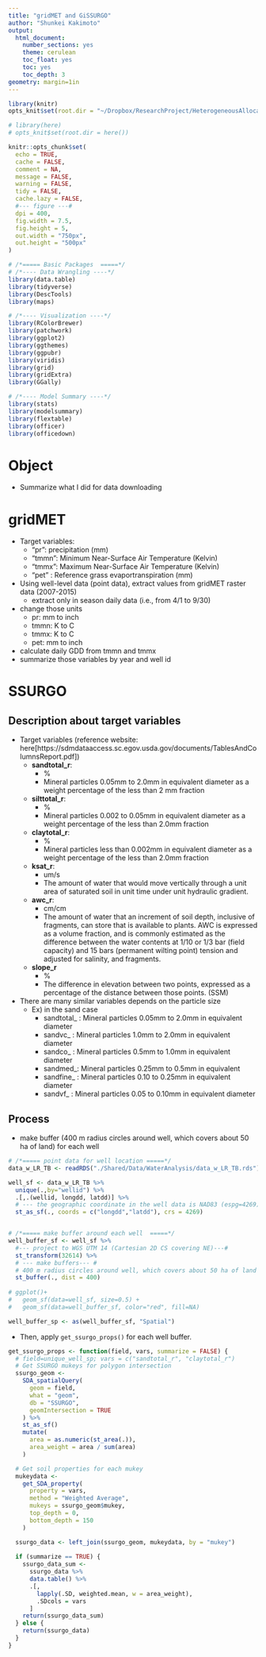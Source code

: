 ```yaml
---
title: "gridMET and GiSSURGO"
author: "Shunkei Kakimoto"
output:
  html_document:
    number_sections: yes
    theme: cerulean
    toc_float: yes
    toc: yes
    toc_depth: 3
geometry: margin=1in
---
```


```r
library(knitr)
opts_knit$set(root.dir = "~/Dropbox/ResearchProject/HeterogeneousAllocation")

# library(here)
# opts_knit$set(root.dir = here())

knitr::opts_chunk$set(
  echo = TRUE,
  cache = FALSE,
  comment = NA,
  message = FALSE,
  warning = FALSE,
  tidy = FALSE,
  cache.lazy = FALSE,
  #--- figure ---#
  dpi = 400,
  fig.width = 7.5,
  fig.height = 5,
  out.width = "750px",
  out.height = "500px"
)

# /*===== Basic Packages  =====*/
# /*---- Data Wrangling ----*/
library(data.table)
library(tidyverse)
library(DescTools)
library(maps)

# /*---- Visualization ----*/
library(RColorBrewer)
library(patchwork)
library(ggplot2)
library(ggthemes)
library(ggpubr)
library(viridis)
library(grid)
library(gridExtra)
library(GGally)

# /*---- Model Summary ----*/
library(stats)
library(modelsummary)
library(flextable)
library(officer)
library(officedown)
```

# Object
+ Summarize what I did for data downloading 


# gridMET

+ Target variables:
	*  "pr":  precipitation (mm)
	*  "tmmn":  Minimum Near-Surface Air Temperature (Kelvin)
	*  "tmmx":  Maximum Near-Surface Air Temperature (Kelvin)
	*  "pet" : Reference grass evaportranspiration (mm)

+ Using well-level data (point data), extract values from gridMET raster data (2007-2015)
  * extract only in season daily data (i.e., from 4/1 to 9/30)
+ change those units
  * pr: mm to inch
  * tmmn: K to C
  * tmmx: K to C
  * pet: mm to inch
+ calculate daily GDD from tmmn and tmmx
+ summarize those variables by year and well id

# SSURGO

## Description about target variables

+ Target variables (reference website: here[https://sdmdataaccess.sc.egov.usda.gov/documents/TablesAndColumnsReport.pdf])
	* **sandtotal_r**: 
		- %
		- Mineral particles 0.05mm to 2.0mm in equivalent diameter as a weight percentage of the less than 2 mm fraction
	* **silttotal_r**: 
		- %
		- Mineral particles 0.002 to 0.05mm in equivalent diameter as a weight percentage of the less than 2.0mm fraction
	* **claytotal_r**: 
		- %
		- Mineral particles less than 0.002mm in equivalent diameter as a weight percentage of the less than 2.0mm fraction
	* **ksat_r**: 
		- um/s
		- The amount of water that would move vertically through a unit area of saturated soil in unit time under unit hydraulic gradient.
	* **awc_r**: 
		- cm/cm
		- The amount of water that an increment of soil depth, inclusive of fragments, can store that is available to plants. AWC is expressed as a volume fraction, and is commonly estimated as the difference between the water contents at 1/10 or 1/3 bar (field capacity) and 15 bars (permanent wilting point) tension and adjusted for salinity, and fragments.
	* **slope_r**
		- %
		- The difference in elevation between two points, expressed as a percentage of the distance between those points. (SSM) 

+ There are many similar variables depends on the particle size
	* Ex) in the sand case
		- sandtotal_ : Mineral particles 0.05mm to 2.0mm in equivalent diameter
		- sandvc_ : Mineral particles 1.0mm to 2.0mm in equivalent diameter
		- sandco_ : Mineral particles 0.5mm to 1.0mm in equivalent diameter
		- sandmed_: Mineral particles 0.25mm to 0.5mm in equivalent
		- sandfine_ : Mineral particles 0.10 to 0.25mm in equivalent diameter
		- sandvf_ : Mineral particles 0.05 to 0.10mm in equivalent diameter 


## Process
+ make buffer (400 m radius circles around well, which covers about 50 ha of land) for each well 

```r
# /*===== point data for well location =====*/
data_w_LR_TB <- readRDS("./Shared/Data/WaterAnalysis/data_w_LR_TB.rds")

well_sf <- data_w_LR_TB %>%
  unique(.,by="wellid") %>%
  .[,.(wellid, longdd, latdd)] %>%
  # --- the geographic coordinate in the well data is NAD83 (espg=4269)--- #
  st_as_sf(., coords = c("longdd","latdd"), crs = 4269)


# /*===== make buffer around each well  =====*/
well_buffer_sf <- well_sf %>%
  #--- project to WGS UTM 14 (Cartesian 2D CS covering NE)---#
  st_transform(32614) %>%
  # --- make buffers--- #
  # 400 m radius circles around well, which covers about 50 ha of land
  st_buffer(., dist = 400)
 
# ggplot()+
#   geom_sf(data=well_sf, size=0.5) +
#   geom_sf(data=well_buffer_sf, color="red", fill=NA)

well_buffer_sp <- as(well_buffer_sf, "Spatial")
```

+ Then, apply `get_ssurgo_props()` for each well buffer. 

```r
get_ssurgo_props <- function(field, vars, summarize = FALSE) {
  # field=unique_well_sp; vars = c("sandtotal_r", "claytotal_r")
  # Get SSURGO mukeys for polygon intersection
  ssurgo_geom <-
    SDA_spatialQuery(
      geom = field,
      what = "geom",
      db = "SSURGO",
      geomIntersection = TRUE
    ) %>%
    st_as_sf()
    mutate(
      area = as.numeric(st_area(.)),
      area_weight = area / sum(area)
    )

  # Get soil properties for each mukey
  mukeydata <-
    get_SDA_property(
      property = vars,
      method = "Weighted Average",
      mukeys = ssurgo_geom$mukey,
      top_depth = 0,
      bottom_depth = 150
    )

  ssurgo_data <- left_join(ssurgo_geom, mukeydata, by = "mukey")
  
  if (summarize == TRUE) {
    ssurgo_data_sum <-
      ssurgo_data %>%
      data.table() %>%
      .[,
        lapply(.SD, weighted.mean, w = area_weight),
        .SDcols = vars
      ]
    return(ssurgo_data_sum)
  } else {
    return(ssurgo_data)
  }
}
```



